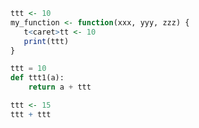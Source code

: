 ```r
ttt <- 10
my_function <- function(xxx, yyy, zzz) {
   t<caret>tt <- 10
   print(ttt)
}
```

```python
ttt = 10
def ttt1(a):
    return a + ttt
```

```r
ttt <- 15
ttt + ttt
```